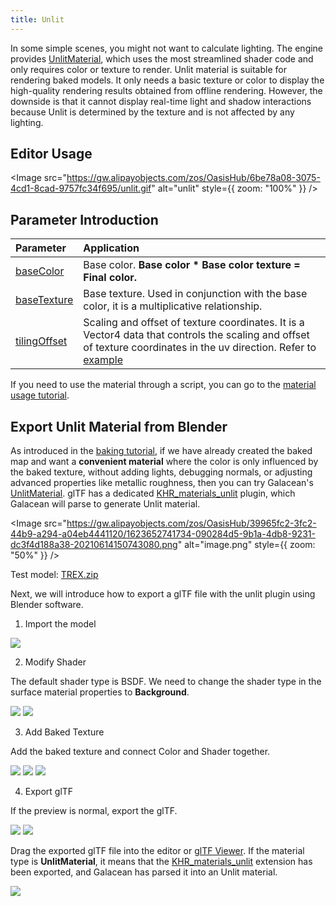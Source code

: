 ```yaml
---
title: Unlit
---
```


In some simple scenes, you might not want to calculate lighting. The engine provides [UnlitMaterial](/apis/core/#UnlitMaterial), which uses the most streamlined shader code and only requires color or texture to render. Unlit material is suitable for rendering baked models. It only needs a basic texture or color to display the high-quality rendering results obtained from offline rendering. However, the downside is that it cannot display real-time light and shadow interactions because Unlit is determined by the texture and is not affected by any lighting.

<playground src="unlit-material.ts"></playground>

## Editor Usage

<Image src="https://gw.alipayobjects.com/zos/OasisHub/6be78a08-3075-4cd1-8cad-9757fc34f695/unlit.gif" alt="unlit" style={{ zoom: "100%" }} />

## Parameter Introduction

| Parameter | Application |
| :-- | :-- |
| [baseColor](/apis/core/#UnlitMaterial-baseColor) | Base color. **Base color \* Base color texture = Final color.** |
| [baseTexture](/apis/core/#UnlitMaterial-baseTexture) | Base texture. Used in conjunction with the base color, it is a multiplicative relationship. |
| [tilingOffset](/apis/core/#UnlitMaterial-tilingOffset) | Scaling and offset of texture coordinates. It is a Vector4 data that controls the scaling and offset of texture coordinates in the uv direction. Refer to [example](/en/embed/tiling-offset) |

If you need to use the material through a script, you can go to the [material usage tutorial](/en/docs/graphics/material/script).

## Export Unlit Material from Blender

As introduced in the [baking tutorial](/en/docs/art/bake-blender), if we have already created the baked map and want a **convenient material** where the color is only influenced by the baked texture, without adding lights, debugging normals, or adjusting advanced properties like metallic roughness, then you can try Galacean's [UnlitMaterial](/apis/core/#UnlitMaterial). glTF has a dedicated [KHR_materials_unlit](https://github.com/KhronosGroup/glTF/tree/master/extensions/2.0/Khronos/KHR_materials_unlit) plugin, which Galacean will parse to generate Unlit material.

<Image src="https://gw.alipayobjects.com/zos/OasisHub/39965fc2-3fc2-44b9-a294-a04eb4441120/1623652741734-090284d5-9b1a-4db8-9231-dc3f4d188a38-20210614150743080.png" alt="image.png" style={{ zoom: "50%" }} />

Test model: [TREX.zip](https://www.yuque.com/attachments/yuque/0/2021/zip/381718/1623651429048-7f6a3610-d5cb-4a73-97f5-0d37d0c63b2c.zip?_lake_card=%7B%22src%22%3A%22https%3A%2F%2Fwww.yuque.com%2Fattachments%2Fyuque%2F0%2F2021%2Fzip%2F381718%2F1623651429048-7f6a3610-d5cb-4a73-97f5-0d37d0c63b2c.zip%22%2C%22name%22%3A%22TREX.zip%22%2C%22size%22%3A499161%2C%22type%22%3A%22application%2Fx-zip-compressed%22%2C%22ext%22%3A%22zip%22%2C%22status%22%3A%22done%22%2C%22taskId%22%3A%22u458bcbec-d647-4328-8036-3d5eb12860f%22%2C%22taskType%22%3A%22upload%22%2C%22id%22%3A%22ua8a5baad%22%2C%22card%22%3A%22file%22%7D)

Next, we will introduce how to export a glTF file with the unlit plugin using Blender software.

1. Import the model

<Image src="https://gw.alipayobjects.com/zos/OasisHub/e5dbfb61-5c0c-4ca5-8c7f-bde353d4c211/1623651809057-138f49cf-6fe7-4f54-8161-c7e157ec85fd-20210614150752343.png" />

2. Modify Shader

The default shader type is BSDF. We need to change the shader type in the surface material properties to **Background**.

<Image src="https://gw.alipayobjects.com/zos/OasisHub/abf1e279-1f78-4d21-8c1f-d58d7f74992c/1623652169374-7f39e5f0-6639-4795-8565-b8f0b09420ed-20210614150804567.png" />

<Image src="https://gw.alipayobjects.com/zos/OasisHub/c8c51e5f-c7c6-44a3-87e2-dc649e13fddb/1623652230768-69cd6f7e-175d-4f9f-9042-b3629d422b8e.png" />

3. Add Baked Texture

Add the baked texture and connect Color and Shader together.

<Image src="https://gw.alipayobjects.com/zos/OasisHub/50c69e7b-c099-4a2d-b546-8a55ff4f9309/1623652264008-7ae4c13c-6430-44b0-995e-2c23c9f117a7-20210614150846797.png" />

<Image src="https://gw.alipayobjects.com/zos/OasisHub/6ed13e19-a9e5-4454-a0d5-ad27b3cabe14/1623652368637-6dda44be-4cde-4f65-a72f-d39b5d3f60ce.png" />

<Image src="https://gw.alipayobjects.com/zos/OasisHub/e9a99c9c-f661-4666-86bc-d8e91030c0f7/1623652380351-501dd929-7f96-4578-b49a-11724a0782a7.png" />

4. Export glTF

If the preview is normal, export the glTF.

<Image src="https://gw.alipayobjects.com/zos/OasisHub/4b6b5f8f-ebd2-46af-85c7-9a26b5f66a2e/1623652403568-450291a8-1a0b-4cf4-8e71-c183a05632b0-20210614150902221.png" />

<Image src="https://gw.alipayobjects.com/zos/OasisHub/1fe38185-399e-4f56-bff4-c39ba4ae3a2a/1623652462007-85b065a3-69fa-4d80-9dfd-834ef66da12a.png" />

Drag the exported glTF file into the editor or [glTF Viewer](https://galacean.antgroup.com/engine/gltf-viewer). If the material type is **UnlitMaterial**, it means that the [KHR_materials_unlit](https://github.com/KhronosGroup/glTF/tree/master/extensions/2.0/Khronos/KHR_materials_unlit) extension has been exported, and Galacean has parsed it into an Unlit material.

<Image src="https://gw.alipayobjects.com/zos/OasisHub/fbb6ba43-f7d7-4757-a1d3-590083d30573/1623652636074-d8bb8437-f885-43fd-8957-8e14ae9fd8c0-20210614150914493.png" />
